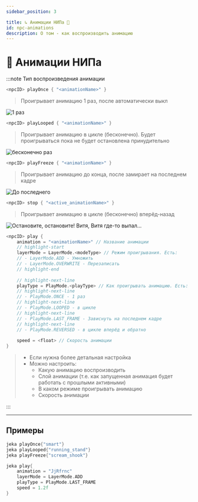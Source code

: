 ```yaml
---
sidebar_position: 3

title: ↳ Анимации НИПа 🤺
id: npc-animations
description: О том - как воспроизводить анимацию
---
```



# 🤺 Анимации НИПа

:::note Тип воспроизведения анимации

<Tabs>
<TabItem value="playOnce" label="Один раз" attributes={{className: styles.def}}>

```kts
<npcID> playOnce { "<animationName>" }
```
> Проигрывает анимацию 1 раз, после автоматически выкл

![1 раз](../../.resources/playType-ONCE-aPNG.png)

</TabItem>
<TabItem value="playLooped" label="В цикле" attributes={{className: styles.def}}>

```kts
<npcID> playLooped { "<animationName>" }
```
> Проигрывает анимацию в цикле (бесконечно). Будет проигрываться пока не будет остановлена принудительно  

![бесконечно раз](../../.resources/playType-LOOPED-aPNG.png)

</TabItem>
<TabItem value="playFreeze" label="Заморозить" attributes={{className: styles.def}}>

```kts 
<npcID> playFreeze { "<animationName>" }
```
> Проигрывает анимацию до конца, после замирает на последнем кадре  

![До последнего](../../.resources/playType-FREEZE-aPNG.png)

</TabItem>
<TabItem value="playStop" label="Остановить анимацию" attributes={{className: styles.def}}>

```kts
<npcID> stop { "<active_animationName>" }
```
> Проигрывает анимацию в цикле (бесконечно) вперёд-назад  

![Остановите, остановите! Витя, Витя где-то выпал...](../../.resources/playType-STOP-aPNG.png)

</TabItem>
<TabItem value="playSetting" label="Расширенная настройка" attributes={{className: styles.def}}>

```kts
<npcID> play {
    animation = "<animationName>" // Название анимации
    // highlight-start
    layerMode = LayerMode.<modeType> // Режим проигрывания. Есть:
    // - LayerMode.ADD - Умножить
    // - LayerMode.OVERWRITE - Перезаписать
    // highlight-end
    
    // highlight-next-line
    playType = PlayMode.<playType> // Как проигрывать анимацию. Есть:
    // highlight-next-line
    // - PlayMode.ONCE - 1 раз
    // highlight-next-line
    // - PlayMode.LOOPED - в цикле
    // highlight-next-line
    // - PlayMode.LAST_FRAME - Зависнуть на последнем кадре
    // highlight-next-line
    // - PlayMode.REVERSED - в цикле вперёд и обратно
    
    speed = <float> // Скорость анимации
}
```
> - Если нужна более детальная настройка  
> - Можно настроить:  
>   - Какую анимацию воспроизводить  
>   - Слой анимации (т.е. как запущенная анимация будет работать с прошлыми активными)  
>   - В каком режиме проигрывать анимацию  
>   - Скорость анимации

</TabItem>
</Tabs>

:::

---

## Примеры

```kts
jeka playOnce{"smart"}
jeka playLooped{"running_stand"}
jeka playFreeze{"scream_shook"}

jeka play{
    animation = "JjRfrnc"
    layerMode = LayerMode.ADD
    playType = PlayMode.LAST_FRAME
    speed = 1.2f
}
```